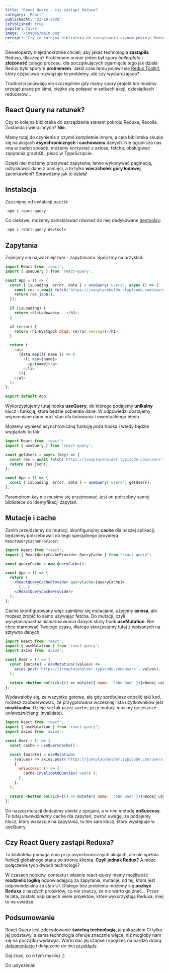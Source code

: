 ```yaml
---
title: 'React Query - czy zastąpi Reduxa?'
category: 'React'
publishedAt: '23-10-2020'
isPublished: true
popular: false
image: '/images/main.png'
excerpt: 'Czy to kolejna biblioteka do zarządzania stanem pokroju Reduxa, Recoila, Zustanda i wielu innych? Nie! Mamy tutaj do czynienia z czymś kompletnie innym, a cała biblioteka skupia się na akcjach asynchronicznych i cachowaniu danych'
---
```


Deweloperzy niejednokrotnie chcieli, aby jakaś technologia **zastąpiła** Reduxa, dlaczego? Problemem numer jeden był spory _boilerplate_ i **złożoność** całego procesu, dla początkujących ogarnięcie tego jak działa Redux było sporym **problemem**. Jakiś czas temu pojawił się [Redux Toolkit](https://redux-toolkit.js.org/), który częściowo rozwiązuje te problemy, ale czy wystarczająco?

Trudności pojawiają się szczególnie gdy mamy spory projekt lub musimy przejąć pracę po kimś, ciężko się połapać w setkach akcji, dziesiątkach reducerów...

## React Query na ratunek?

Czy to kolejna biblioteka do zarządzania stanem pokroju Reduxa, Recoila, Zustanda i wielu innych? **Nie**.

Mamy tutaj do czynienia z czymś kompletnie innym, a cała biblioteka skupia się na akcjach **asynchronicznych**
i **cachowaniu** danych. Nie ogranicza nas ona w żaden sposób, możemy korzystać z axiosa, fetcha, obsługiwać zapytania graphQL, pisać w TypeScripcie.

Dzięki niej możemy przerywać zapytania, łatwo wykonywać paginację, _odzyskiwać_ dane z pamięci, a to tylko **wierzchołek góry lodowej**, zaciekawieni? Sprawdźmy jak to działa!

## Instalacja

Zacznijmy od instalacji paczki:

```bash
 npm i react-query
```

Co ciekawe, możemy zainstalować również do niej dedykowane [devtoolsy](https://react-query.tanstack.com/docs/devtools):

```bash
 npm i react-query-devtools
```

## Zapytania

Zajmijmy się najważniejszym - zapytaniami. Spójrzmy na przykład:

```js
import React from 'react';
import { useQuery } from 'react-query';

const App = () => {
  const { isLoading, error, data } = useQuery('users', async () => {
    const res = await fetch('https://jsonplaceholder.typicode.com/users');
    return res.json();
  });

  if (isLoading) {
    return <h1>Ładowanie...</h1>;
  }

  if (error) {
    return <h1>Wystąpił błąd: {error.message}</h1>;
  }

  return (
    <ul>
      {data.map(({ name }) => (
        <li key={name}>
          <p>{name}</p>
        </li>
      ))}
    </ul>
  );
};

export default App;
```

Wykorzystujemy tutaj hooka **useQuery**, do którego podajemy **unikalny** klucz i funkcję, która będzie pobierała dane. W odpowiedzi dostajemy wspomniane dane oraz stan dla ładowania i ewentualnego błędu.

Możemy wynieść asynchroniczną funkcję poza hooka i wtedy będzie wyglądało to tak:

```js
import React from 'react';
import { useQuery } from 'react-query';

const getUsers = async (key) => {
  const res = await fetch('https://jsonplaceholder.typicode.com/users');
  return res.json();
};

const App = () => {
  const { isLoading, error, data } = useQuery('users', getUsers);
};
```

Parametrem `key` nie musimy się przejmować, jest on potrzebny samej bibliotece do identyfikacji zapytań.

## Mutacje i cache

Zanim przejdziemy do mutacji, skonfigurujmy **cache** dla naszej aplikacji, będziemy potrzebowali do tego specjalnego providera `ReactQueryCacheProvider`:

```jsx
import React from "react";
import { ReactQueryCacheProvider,QueryCache } from "react-query";

const queryCache = new QueryCache();

const App = () => {
  return (
    <ReactQueryCacheProvider queryCache={queryCache}>
      {...}
    </ReactQueryCacheProvider>
  );
};
```

Cache skonfigurowany więc zajmijmy się mutacjami, użyjemy **axiosa**, ale możesz zrobić to samo używając fetcha.
Do mutacji, czyli wysyłania/uaktualniania/usuwania danych służy hook **useMutation**.
Nie chce marnować Twojego czasu, dlatego skorzystamy tutaj z wpisanych na sztywno danych.

```jsx
import React from 'react';
import { useMutation } from 'react-query';
import axios from 'axios';

const User = () => {
  const [mutate] = useMutation((values) =>
    axios.post('https://jsonplaceholder.typicode.com/users', values),
  );

  return <button onClick={() => mutate({ name: 'John Doe' })}>Dodaj użytkownika</button>;
};
```

Wydawałoby się, że wszystko gotowe, ale gdy spróbujesz odpalić taki kod, możesz zaobserwować, że przygotowana wcześniej lista użytkowników jest **nieaktualna**. Dzieje się tak przez cache, przy mutacji musimy go jeszcze _unieważnić_(ang. invalidate).

```jsx
import React from 'react';
import { useMutation } from 'react-query';
import axios from 'axios';

const User = () => {
  const cache = useQueryCache();

  const [mutate] = useMutation(
    (values) => axios.post('https://jsonplaceholder.typicode.com/users', values),
    {
      onSuccess: () => {
        cache.invalidateQueries('users');
      },
    },
  );

  return <button onClick={() => mutate({ name: 'John Doe' })}>Dodaj użytkownika</button>;
};
```

Do naszej mutacji dodajemy obiekt z opcjami, a w nim metodę **onSuccess**. To tutaj _unieważniamy_ cache dla zapytań, zwróć uwagę, że podajemy klucz, który wskazuje na zapytania, to ten sam klucz, który występuje w useQuery.

## Czy React Query zastąpi Reduxa?

Ta biblioteka pomaga nam przy asynchronicznych akcjach, ale nie spełnia funkcji globalnego stanu po stronie klienta. **Czyli jednak Redux?** A może połączenie tych dwóch technologii?

W czasach hooków, contextu i właśnie react-query mamy możliwość **rozdzielić logikę** odpowiadającą za zapytania, mutacje, od tej, która jest odpowiedzialna za stan UI. Dlatego bez problemu możemy się **pozbyć Reduxa** z naszych projektów, co nie znaczy, że nie warto go znać... Przez te lata, zostało napisanych wiele projektów, które wykorzystują Reduxa, miej to na uwadze.

## Podsumowanie

React Query jest zdecydowanie **świetną technologią**, ja pokazałem Ci tylko jej podstawy, a sama technologia oferuje znacznie więcej niż mogłoby nam się na początku wydawać. Warto dać jej szanse i spojrzeć na bardzo dobrą [dokumentacje](https://react-query.tanstack.com/docs) i dołączone do niej [przykłady](https://react-query.tanstack.com/docs/examples/).

Daj znać, co o tym myślisz :)

Do usłyszenia!
